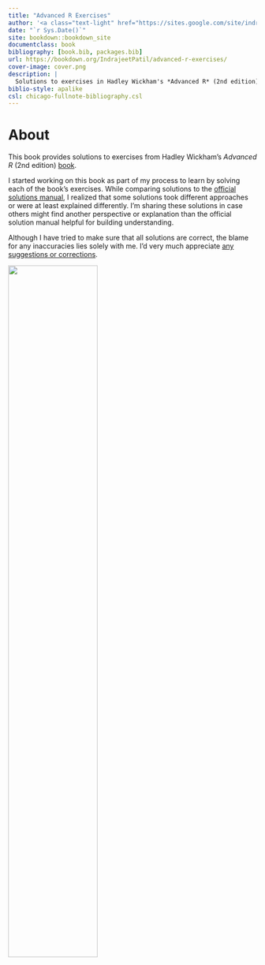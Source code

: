 ```yaml
--- 
title: "Advanced R Exercises"
author: '<a class="text-light" href="https://sites.google.com/site/indrajeetspatilmorality/">Indrajeet Patil</a>'
date: "`r Sys.Date()`"
site: bookdown::bookdown_site
documentclass: book
bibliography: [book.bib, packages.bib]
url: https://bookdown.org/IndrajeetPatil/advanced-r-exercises/
cover-image: cover.png
description: |
  Solutions to exercises in Hadley Wickham's *Advanced R* (2nd edition) book.
biblio-style: apalike
csl: chicago-fullnote-bibliography.csl
---
```


# About {-}

This book provides solutions to exercises from Hadley Wickham's _Advanced R_ (2nd edition) [book](https://adv-r.hadley.nz/).

I started working on this book as part of my process to learn by solving each of the book's exercises. While comparing solutions to the [official solutions manual](https://advanced-r-solutions.rbind.io/index.html), I realized that some solutions took different approaches or were at least explained differently. I'm sharing these solutions in case others might find another perspective or explanation than the official solution manual helpful for building understanding.

Although I have tried to make sure that all solutions are correct, the blame for any inaccuracies lies solely with me. I'd very much appreciate [any suggestions or corrections](https://github.com/IndrajeetPatil/advanced-r-exercises/issues).

<img src="cover.png" width="60%" />
